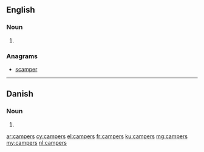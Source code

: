==English==

===Noun===
{{head|en|plural}}

# {{plural of|camper|lang=en|nocat=1}}

===Anagrams===
* [[scamper#English|scamper]]

----

==Danish==

===Noun===
{{head|da|noun form|g=c}}

# {{form of|genitive singular indefinite|camper|lang=da}}

[[ar:campers]]
[[cy:campers]]
[[el:campers]]
[[fr:campers]]
[[ku:campers]]
[[mg:campers]]
[[my:campers]]
[[nl:campers]]